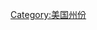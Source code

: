 {{catmore}}
{{Commonscat|South Carolina}}

{{DEFAULTSORT:South Carolina}}
[[Category:美国州份|Category:美国州份]]